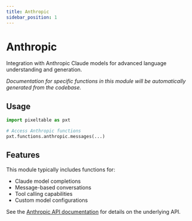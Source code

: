 ```yaml
---
title: Anthropic
sidebar_position: 1
---
```


# Anthropic

Integration with Anthropic Claude models for advanced language understanding and generation.

*Documentation for specific functions in this module will be automatically generated from the codebase.*

## Usage

```python
import pixeltable as pxt

# Access Anthropic functions
pxt.functions.anthropic.messages(...)
```

## Features

This module typically includes functions for:
- Claude model completions
- Message-based conversations
- Tool calling capabilities
- Custom model configurations

See the [Anthropic API documentation](https://docs.anthropic.com/) for details on the underlying API.
